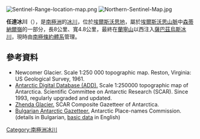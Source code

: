 [[Image:Sentinel-Range-location-map.png|thumb]]
[[Image:Northern-Sentinel-Map.jpg|thumb]]

{{coord|77|53|00|S|86|00|00|W|display=title}}

'''任達冰川'''（{{lang-en|Zhenda Glacier}}），是[[南極洲|南極洲]]的[[冰川|冰川]]，位於[[埃爾斯沃思地|埃爾斯沃思地]]，屬於[[埃爾斯沃思山脈|埃爾斯沃思山脈]]中[[森蒂納爾嶺|森蒂納爾嶺]]的一部分，長8公里、寬4.8公里，最終在[[蘭寧山|蘭寧山]]以西注入[[薩巴茲烏斯冰川|薩巴茲烏斯冰川]]，現時由[[南極條約體系|南極條約體系]]管理。

==參考資料==
* Newcomer Glacier.  Scale 1:250 000 topographic map.  Reston, Virginia: US Geological Survey, 1961.
* [http://www.add.scar.org Antarctic Digital Database (ADD).]{{Wayback|url=http://www.add.scar.org/ |date=20170305000653 }} Scale 1:250000 topographic map of Antarctica. Scientific Committee on Antarctic Research (SCAR). Since 1993, regularly upgraded and updated.
* [http://data.aad.gov.au/aadc/gaz/scar/display_name.cfm?gaz_id=137808 Zhenda Glacier.]{{Wayback|url=http://data.aad.gov.au/aadc/gaz/scar/display_name.cfm?gaz_id=137808 |date=20140203110014 }} SCAR Composite Gazetteer of Antarctica.
* [http://apcbg.org/gazet-bg.doc Bulgarian Antarctic Gazetteer.]{{Wayback|url=http://apcbg.org/gazet-bg.doc |date=20160206203828 }} Antarctic Place-names Commission. (details in Bulgarian, [http://apcbg.org/gazet.htm basic data]{{Wayback|url=http://apcbg.org/gazet.htm |date=20160304071225 }} in English)

{{DEFAULTSORT:Zhenda Glacier}}
[[Category:南極洲冰川|Category:南極洲冰川]]


{{EllsworthLand-geo-stub}}